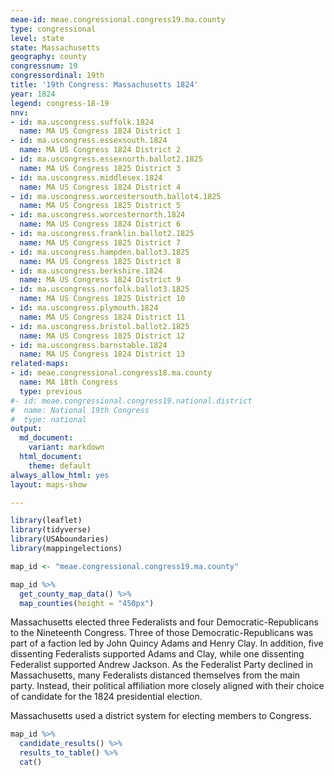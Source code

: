 ```yaml
---
meae-id: meae.congressional.congress19.ma.county
type: congressional
level: state
state: Massachusetts
geography: county
congressnum: 19
congressordinal: 19th
title: '19th Congress: Massachusetts 1824'
year: 1824
legend: congress-18-19
nnv:
- id: ma.uscongress.suffolk.1824
  name: MA US Congress 1824 District 1
- id: ma.uscongress.essexsouth.1824
  name: MA US Congress 1824 District 2
- id: ma.uscongress.essexnorth.ballot2.1825
  name: MA US Congress 1825 District 3
- id: ma.uscongress.middlesex.1824
  name: MA US Congress 1824 District 4
- id: ma.uscongress.worcestersouth.ballot4.1825
  name: MA US Congress 1825 District 5
- id: ma.uscongress.worcesternorth.1824
  name: MA US Congress 1824 District 6
- id: ma.uscongress.franklin.ballot2.1825
  name: MA US Congress 1825 District 7
- id: ma.uscongress.hampden.ballot3.1825
  name: MA US Congress 1825 District 8
- id: ma.uscongress.berkshire.1824
  name: MA US Congress 1824 District 9
- id: ma.uscongress.norfolk.ballot3.1825
  name: MA US Congress 1825 District 10
- id: ma.uscongress.plymouth.1824
  name: MA US Congress 1824 District 11
- id: ma.uscongress.bristol.ballot2.1825
  name: MA US Congress 1825 District 12
- id: ma.uscongress.barnstable.1824
  name: MA US Congress 1824 District 13
related-maps:
- id: meae.congressional.congress18.ma.county
  name: MA 18th Congress
  type: previous
#- id: meae.congressional.congress19.national.district
#  name: National 19th Congress
#  type: national
output:
  md_document:
    variant: markdown
  html_document:
    theme: default
always_allow_html: yes
layout: maps-show

---
```


```r
library(leaflet)
library(tidyverse)
library(USAboundaries)
library(mappingelections)

map_id <- "meae.congressional.congress19.ma.county"
```

<div class="map">

```r
map_id %>%
  get_county_map_data() %>%
  map_counties(height = "450px")
```

</div>

Massachusetts elected three Federalists and four Democratic-Republicans to the Nineteenth Congress. Three of those Democratic-Republicans was part of a faction led by John Quincy Adams and Henry Clay. In addition, five dissenting Federalists supported Adams and Clay, while one dissenting Federalist supported Andrew Jackson. As the Federalist Party declined in Massachusetts, many Federalists distanced themselves from the main party. Instead, their political affiliation more closely aligned with their choice of candidate for the 1824 presidential election.

Massachusetts used a district system for electing members to Congress. 

<div class="results-table">

```r
map_id %>%
  candidate_results() %>%
  results_to_table() %>%
  cat()
```

</div>

